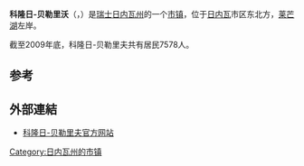 {{noteTA|G1=瑞士地名}}
{{瑞士市镇信息框
 | 市镇名称		= 科隆日-贝勒里沃
 | 原文名称             = Collonge-Bellerive
 | 图片 = Collonge-Mairie.jpg
 | 纹章 = CollongeBellerive-coat of arms.svg
 | 语言                   = [[法语|法语]]
 | 所属州               = 日内瓦州
 | 所属区               = 无
 | lat_d=46|lat_m=15|lat_NS=N|long_d=6|long_m=12|long_EW=E
 | 邮政编码		= 1245
 | 市镇代码        	= 6616
 | 面积                 = 6.10
 | 平均海拔        =  426
 | 人口               = 7578<small>（2009年12月资料）</small>
 | 主页  		= www.collonge-bellerive.ch
 | 市镇长           = 让-马克·马斯佩罗（Jean-Marc <br>Maspero）<ref>{{fr}}[http://www.collonge-bellerive.ch/fr/viecommunale/conseiladministratif/ Conseil administratif] Commune de Collonge-Bellerive</ref>
 | 相邻市镇             = [[舒莱|舒莱]]、[[科尔西耶|科尔西耶]]、[[科洛尼|科洛尼]]、<br>[[梅涅|梅涅]]、[[旺德夫尔|旺德夫尔]]
 | 友好城市             = 
 | 地图文件 = Karte Gemeinde Collonge-Bellerive 2007.png
|}}
'''科隆日-贝勒里沃'''（{{lang-fr|Collonge-Bellerive}}，{{IPA-fr|kɔlɔ̃ʒ bɛlʁiv}}）是[[瑞士|瑞士]][[日内瓦州|日内瓦州]]的一个[[市镇_(瑞士)|市镇]]，位于[[日内瓦|日内瓦]]市区东北方，[[莱芒湖|莱芒湖]]左岸。

截至2009年底，科隆日-贝勒里夫共有居民7578人。

==参考==
{{reflist}}

==外部連結==
*{{fr}}[http://www.collonge-bellerive.ch 科隆日-贝勒里夫官方网站] {{Wayback|url=http://www.collonge-bellerive.ch/ |date=20090511004537 }}

{{日内瓦州行政区划}}
{{DEFAULTSORT:Collonge-Bellerive}}
[[Category:日内瓦州的市镇|Category:日内瓦州的市镇]]
